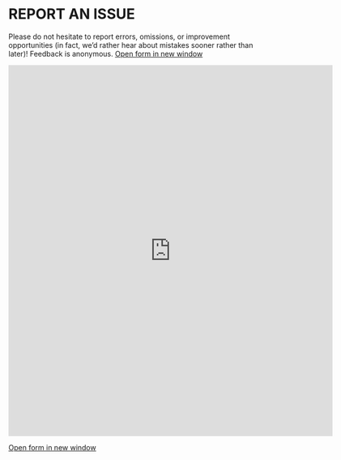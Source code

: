 # REPORT AN ISSUE {- #report_issue}

Please do not hesitate to report errors, omissions, or improvement opportunities (in fact, we'd rather hear about mistakes sooner rather than later)! Feedback is anonymous.
[Open form in new window](https://forms.gle/qhBToGubVgmjdFbx6){target="_blank"}

<iframe src="https://docs.google.com/forms/d/e/1FAIpQLSf3obLnGzJQ6d7Rtyy2YXDln3g-kJWCY-4IlRLE_mnFuWv2AQ/viewform?embedded=true" width="640" height="733" frameborder="0" marginheight="0" marginwidth="0"></iframe>


[Open form in new window](https://forms.gle/qhBToGubVgmjdFbx6){target="_blank"}

